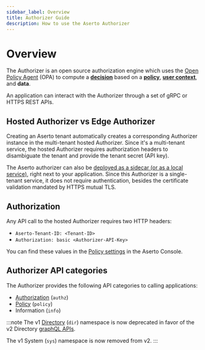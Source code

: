 ```yaml
---
sidebar_label: Overview
title: Authorizer Guide
description: How to use the Aserto Authorizer
---
```


# Overview

The Authorizer is an open source authorization engine which uses the
[Open Policy Agent](https://www.openpolicyagent.org) (OPA) to
compute a [**decision**](../../architecture/policy/overview#decision) based on a [**policy**](../../architecture/policy/overview),
[**user context**](../../architecture/policy/overview#user-context), and **data**.

An application can interact with the Authorizer through a set of gRPC or HTTPS REST APIs.

## Hosted Authorizer vs Edge Authorizer

Creating an Aserto tenant automatically creates a corresponding Authorizer instance in the multi-tenant hosted Authorizer. Since it's a multi-tenant service, the hosted Authorizer requires authorization headers to disambiguate the tenant and provide the tenant secret (API key).

The Aserto authorizer can also be [deployed as a sidecar (or as a local service)](../../architecture/authorizer/edge-authorizer/overview), right next to your application. Since this Authorizer is a single-tenant service, it does not require authentication, besides the certificate validation mandated by HTTPS mutual TLS.

## Authorization

Any API call to the hosted Authorizer requires two HTTP headers:

- `Aserto-Tenant-ID: <Tenant-ID>`
- `Authorization: basic <Authorizer-API-Key>`

You can find these values in the [Policy settings](../../aserto-console/view-policies#viewing-policy-settings)
in the Aserto Console.

## Authorizer API categories

The Authorizer provides the following API categories to calling applications:

- [Authorization](authz) (`authz`)
- [Policy](policy) (`policy`)
- Information (`info`)

:::note
The v1 [Directory](dir) (`dir`) namespace is now deprecated in favor of the v2 Directory [graphQL APIs](../directory/graphql/overview).

The v1 System (`sys`) namespace is now removed from v2.
:::
